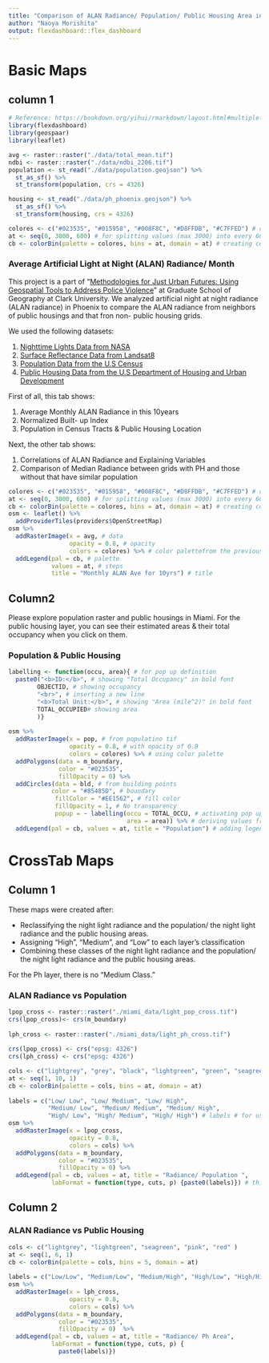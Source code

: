 ```yaml
---
title: "Comparison of ALAN Radiance/ Population/ Public Housing Area in Miami"
author: "Naoya Morishita"
output: flexdashboard::flex_dashboard
---
```

 
<style>
 
.navbar-inverse .navbar-nav > li > a:hover,
.navbar-inverse .navbar-nav > li > a:focus {
    background-color: #275950;
    color: #9BF2EA;
}
.navbar-inverse .navbar-nav > .active > a,
.navbar-inverse .navbar-nav > .active > a:hover,
.navbar-inverse .navbar-nav > .active > a:focus {
  color: #9BF2EA;
  background-color: #275950;
}
.navbar-inverse .navbar-toggle:hover,
.navbar-inverse .navbar-toggle:focus {
  background-color: #275950;
}
.navbar-inverse .navbar-collapse,
.navbar-inverse .navbar-form {
  border-color: #275950;
}
</style>
 
Basic Maps{}
=====================================
    
## column 1
```r
# Reference: https://bookdown.org/yihui/rmarkdown/layout.html#multiple-pages
library(flexdashboard)
library(geospaar)
library(leaflet)
```
 
```r
avg <- raster::raster("./data/total_mean.tif")
ndbi <- raster::raster("./data/ndbi_2206.tif")
population <- st_read("./data/population.geojson") %>% 
  st_as_sf() %>% 
  st_transform(population, crs = 4326)

housing <- st_read("./data/ph_phoenix.geojson") %>% 
  st_as_sf() %>% 
  st_transform(housing, crs = 4326)

colores <- c("#023535", "#015958", "#008F8C", "#D8FFDB", "#C7FFED") # creating color palette
at <- seq(0, 3000, 600) # for splitting values (max 3000) into every 600
cb <- colorBin(palette = colores, bins = at, domain = at) # creating color bin # assigning colors to classification
```
 
### Average Artificial Light at Night (ALAN) Radiance/ Month
This project is a part of "[Methodologies for Just Urban Futures: Using Geospatial Tools to Address Police Violence](https://github.com/agroimpacts/USFlite)" at Graduate School of Geography at Clark University. We analyzed artificial night at night radiance (ALAN radiance) in Phoenix to compare the ALAN radiance from neighbors of public housings  and that fron non- public housing grids.
 
We used the following datasets:
 
1. [Nighttime Lights Data from NASA](https://www.earthdata.nasa.gov/learn/backgrounders/nighttime-lights#:~:text=Viewing%20nighttime%20lights%20provides%20a,also%20known%20as%20surface%20albedo.)
2. [Surface Reflectance Data from Landsat8](https://www.usgs.gov/landsat-missions/landsat-8)
3. [Population Data from the U.S Census](https://www.census.gov)
4. [Public Housing Data from the U.S Department of Housing and Urban Development](https://hudgis-hud.opendata.arcgis.com)
 
 
First of all, this tab shows:
 
1. Average Monthly ALAN Radiance in this 10years
2. Normalized Built- up Index
3. Population in Census Tracts & Public Housing Location
 
Next, the other tab shows:
 
1. Correlations of ALAN Radiance and Explaining Variables
2. Comparison of Median Radiance between grids with PH and those without that have similar population
 
```r
colores <- c("#023535", "#015958", "#008F8C", "#D8FFDB", "#C7FFED") # creating color palette
at <- seq(0, 3000, 600) # for splitting values (max 3000) into every 600
cb <- colorBin(palette = colores, bins = at, domain = at) # creating color bin # assigning colors to classification
osm <- leaflet() %>% 
  addProviderTiles(providers$OpenStreetMap)
osm %>%
  addRasterImage(x = avg, # data
                 opacity = 0.8, # opacity
                 colors = colores) %>% # color palettefrom the previous chunk
  addLegend(pal = cb, # palette
            values = at, # steps
            title = "Monthly ALAN Ave for 10yrs") # title
```
 
    
## Column2
Please explore population raster and public housings in Miami. For the public housing layer, you can see their estimated areas & their total occupancy when you click on them.
 
### Population & Public Housing
 
```r
labelling <- function(occu, area){ # for pop up definition
  paste0("<b>ID:</b>", # showing "Total Occupancy" in bold font
        OBJECTID, # showing occupancy
        "<br>", # inserting a new line
        "<b>Total Unit:</b>", # showing "Area (mile^2)" in bold font
        TOTAL_OCCUPIED# showing area
        )}
 
osm %>%
  addRasterImage(x = pop, # from populatino tif
                 opacity = 0.8, # with opacity of 0.8
                 colors = colores) %>% # using color palette
  addPolygons(data = m_boundary,
              color = "#023535",
              fillOpacity = 0) %>%
  addCircles(data = bld, # from building points
            color = "#85485D", # boundary
             fillColor = "#EE1562", # fill color
             fillOpacity = 1, # No transparency
             popup = ~ labelling(occu = TOTAL_OCCU, # activating pop ups # deriving values from the column of the sf
                                 area = area)) %>% # deriving values from the column of the sf
  addLegend(pal = cb, values = at, title = "Population") # adding legend
```
   
CrossTab Maps {}
=====================================    
 
## Column 1
These maps were created after:
 
- Reclassifying the night light radiance and the population/ the night light radiance and the public housing areas.
- Assigning "High", "Medium", and "Low" to each layer's classification
- Combining these classes of the night light radiance and the population/ the night light radiance and the public housing areas.
 
For the Ph layer, there is no "Medium Class."
 
### ALAN Radiance vs Population
```r
lpop_cross <- raster::raster("./miami_data/light_pop_cross.tif")
crs(lpop_cross)<- crs(m_boundary)
 
lph_cross <- raster::raster("./miami_data/light_ph_cross.tif")
 
crs(lpop_cross) <- crs("epsg: 4326")
crs(lph_cross) <- crs("epsg: 4326")
```
```r
cols <- c("lightgrey", "grey", "black", "lightgreen", "green", "seagreen", "pink", "salmon", "red" )
at <- seq(1, 10, 1)
cb <- colorBin(palette = cols, bins = at, domain = at)
 
labels = c("Low/ Low", "Low/ Medium", "Low/ High",
           "Medium/ Low", "Medium/ Medium", "Medium/ High",
           "High/ Low", "High/ Medium", "High/ High") # labels # for using in legend
osm %>%
  addRasterImage(x = lpop_cross,
                 opacity = 0.8,
                 colors = cols) %>%
  addPolygons(data = m_boundary,
              color = "#023535",
              fillOpacity = 0) %>%
  addLegend(pal = cb, values = at, title = "Radiance/ Population ",
            labFormat = function(type, cuts, p) {paste0(labels)}) # this line changing legend labels
```
 
## Column 2
### ALAN Radiance vs Public Housing
```r
cols <- c("lightgrey", "lightgreen", "seagreen", "pink", "red" )
at <- seq(1, 6, 1)
cb <- colorBin(palette = cols, bins = 5, domain = at)
 
labels = c("Low/Low", "Medium/Low", "Medium/High", "High/Low", "High/High")
osm %>%
  addRasterImage(x = lph_cross,
                 opacity = 0.8,
                 colors = cols) %>%
  addPolygons(data = m_boundary,
              color = "#023535",
              fillOpacity = 0)  %>%
  addLegend(pal = cb, values = at, title = "Radiance/ Ph Area",
            labFormat = function(type, cuts, p) {
              paste0(labels)})
```
